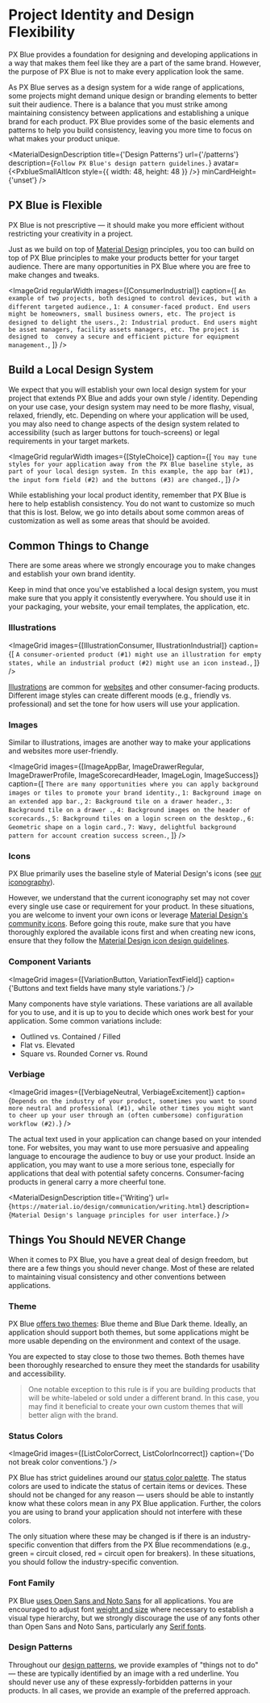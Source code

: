 
<!-- KEYWORDS: design tutorial branding brand identity flexible flex -->

# Project Identity and Design Flexibility

PX Blue provides a foundation for designing and developing applications in a way that makes them feel like they are a part of the same brand. However, the purpose of PX Blue is not to make every application look the same.

As PX Blue serves as a design system for a wide range of applications, some projects might demand unique design or branding elements to better suit their audience. There is a balance that you must strike among maintaining consistency between applications and establishing a unique brand for each product. PX Blue provides some of the basic elements and patterns to help you build consistency, leaving you more time to focus on what makes your product unique.

<MaterialDesignDescription
    title={'Design Patterns'}
    url={'/patterns'}
    description={`Follow PX Blue's design pattern guidelines.`}
    avatar={<PxblueSmallAltIcon style={{ width: 48, height: 48 }} />}
    minCardHeight={'unset'}
/>

## PX Blue is Flexible

PX Blue is not prescriptive — it should make you more efficient without restricting your creativity in a project.

Just as we build on top of [Material Design](https://material.io) principles, you too can build on top of PX Blue principles to make your products better for your target audience. There are many opportunities in PX Blue where you are free to make changes and tweaks.

<ImageGrid
    regularWidth
    images={[ConsumerIndustrial]}
    caption={[
        `An example of two projects, both designed to control devices, but with a different targeted audience.`,
        `1: A consumer-faced product. End users might be homeowners, small business owners, etc. The project is designed to delight the users.`,
        `2: Industrial product. End users might be asset managers, facility assets managers, etc. The project is designed to  convey a secure and efficient picture for equipment management.`,
    ]}
/>

## Build a Local Design System

We expect that you will establish your own local design system for your project that extends PX Blue and adds your own style / identity. Depending on your use case, your design system may need to be more flashy, visual, relaxed, friendly, etc. Depending on where your application will be used, you may also need to change aspects of the design system related to accessibility (such as larger buttons for touch-screens) or legal requirements in your target markets.

<ImageGrid
    regularWidth
    images={[StyleChoice]}
    caption={[
        `You may tune styles for your application away from the PX Blue baseline style, as part of your local design system. In this example, the app bar (#1), the input form field (#2) and the buttons (#3) are changed.`,
    ]}
/>

While establishing your local product identity, remember that PX Blue is here to help establish consistency. You do not want to customize so much that this is lost. Below, we go into details about some common areas of customization as well as some areas that should be avoided.

## Common Things to Change

There are some areas where we strongly encourage you to make changes and establish your own brand identity.

Keep in mind that once you've established a local design system, you must make sure that you apply it consistently everywhere. You should use it in your packaging, your website, your email templates, the application, etc.

### Illustrations

<ImageGrid
    images={[IllustrationConsumer, IllustrationIndustrial]}
    caption={[
        `A consumer-oriented product (#1) might use an illustration for empty states, while an industrial product (#2) might use an icon instead.`,
    ]}
/>

[Illustrations](/style/illustrations) are common for [websites](/design/websites) and other consumer-facing products. Different image styles can create different moods (e.g., friendly vs. professional) and set the tone for how users will use your application.

### Images

Similar to illustrations, images are another way to make your applications and websites more user-friendly.

<ImageGrid
    images={[ImageAppBar, ImageDrawerRegular, ImageDrawerProfile, ImageScorecardHeader, ImageLogin, ImageSuccess]}
    caption={[
        `There are many opportunities where you can apply background images or tiles to promote your brand identity.`,
        `1: Background image on an extended app bar.`,
        `2: Background tile on a drawer header.`,
        `3: Background tile on a drawer .`,
        `4: Background images on the header of scorecards.`,
        `5: Background tiles on a login screen on the desktop.`,
        `6: Geometric shape on a login card.`,
        `7: Wavy, delightful background pattern for account creation success screen.`,
    ]}
/>

### Icons

PX Blue primarily uses the baseline style of Material Design's icons (see [our iconography](/style/iconography)).

However, we understand that the current iconography set may not cover every single use case or requirement for your product. In these situations, you are welcome to invent your own icons or leverage [Material Design's community icons](https://materialdesignicons.com/). Before going this route, make sure that you have thoroughly explored the available icons first and when creating new icons, ensure that they follow the [Material Design icon design guidelines](https://material.io/design/iconography/system-icons.html#design-principles).

### Component Variants

<ImageGrid
    images={[VariationButton, VariationTextField]}
    caption={'Buttons and text fields have many style variations.'}
/>

Many components have style variations. These variations are all available for you to use, and it is up to you to decide which ones work best for your application. Some common variations include:

-   Outlined vs. Contained / Filled
-   Flat vs. Elevated
-   Square vs. Rounded Corner vs. Round

### Verbiage

<ImageGrid
    images={[VerbiageNeutral, VerbiageExcitement]}
    caption={`Depends on the industry of your product, sometimes you want to sound more neutral and professional (#1), while other times you might want to cheer up your user through an (often cumbersome) configuration workflow (#2).`}
/>

The actual text used in your application can change based on your intended tone. For websites, you may want to use more persuasive and appealing language to encourage the audience to buy or use your product. Inside an application, you may want to use a more serious tone, especially for applications that deal with potential safety concerns. Consumer-facing products in general carry a more cheerful tone.

<MaterialDesignDescription
    title={'Writing'}
    url={`https://material.io/design/communication/writing.html`}
    description={`Material Design's language principles for user interface.`}
/>

## Things You Should NEVER Change

When it comes to PX Blue, you have a great deal of design freedom, but there are a few things you should never change. Most of these are related to maintaining visual consistency and other conventions between applications.

### Theme

PX Blue [offers two themes](/style/themes): Blue theme and Blue Dark theme. Ideally, an application should support both themes, but some applications might be more usable depending on the environment and context of the usage.

You are expected to stay close to those two themes. Both themes have been thoroughly researched to ensure they meet the standards for usability and accessibility.

> One notable exception to this rule is if you are building products that will be white-labeled or sold under a different brand. In this case, you may find it beneficial to create your own custom themes that will better align with the brand.

### Status Colors

<ImageGrid images={[ListColorCorrect, ListColorIncorrect]} caption={'Do not break color conventions.'} />

PX Blue has strict guidelines around our [status color palette](/style/color). The status colors are used to indicate the status of certain items or devices. These should not be changed for any reason — users should be able to instantly know what these colors mean in any PX Blue application. Further, the colors you are using to brand your application should not interfere with these colors.

The only situation where these may be changed is if there is an industry-specific convention that differs from the PX Blue recommendations (e.g., green = circuit closed, red = circuit open for breakers). In these situations, you should follow the industry-specific convention.

### Font Family

PX Blue [uses Open Sans and Noto Sans](/style/typography) for all applications. You are encouraged to adjust font [weight and size](/style/typography#customization) where necessary to establish a visual type hierarchy, but we strongly discourage the use of any fonts other than Open Sans and Noto Sans, particularly any [Serif fonts](https://en.wikipedia.org/wiki/Serif).

### Design Patterns

Throughout our [design patterns](/patterns), we provide examples of "things not to do" — these are typically identified by an image with a red underline. You should never use any of these expressly-forbidden patterns in your products. In all cases, we provide an example of the preferred approach.
